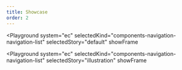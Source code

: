 ```yaml
---
title: Showcase
order: 2
---
```



<Playground
  system="ec"
  selectedKind="components-navigation-navigation-list"
  selectedStory="default"
  showFrame
>
  <Html markup={navigationList} />
</Playground>

<Playground
  system="ec"
  selectedKind="components-navigation-navigation-list"
  selectedStory="illustration"
  showFrame
>
  <Html markup={navigationListIllustration} />
</Playground>
